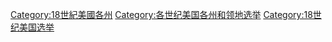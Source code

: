 [[Category:18世紀美國各州|Category:18世紀美國各州]]
[[Category:各世纪美国各州和领地选举|Category:各世纪美国各州和领地选举]]
[[Category:18世纪美国选举|Category:18世纪美国选举]]